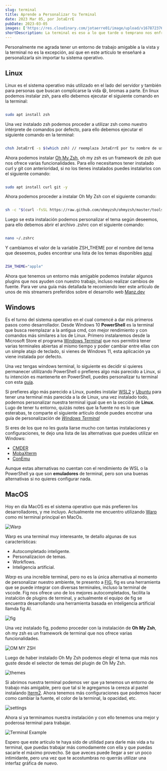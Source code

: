 ```yaml
---
slug: terminal
title: Aprende a Personalizar tu Terminal
date: 2023 Mar 05, por JotaErrE
pubDate: 2023-03-05
images: ['https://res.cloudinary.com/jotaerre01/image/upload/v1678723762/Portfolio/ndth5wohvmdfgkzpwjau.webp']
shortDescription: La terminal es eso a lo que tarde o temprano nos enfrentamos en el mundo de la programación y que puede ser intimidante, así que ¿Por qué no hacerla más amigable?.
---
```


Personalmente me agrada tener un entorno de trabajo amigable a la vista y la terminal no es la excepción, así que en este artículo te enseñaré a personalizarla sin importar tu sistema operativo.

## Linux
Linux es el sistema operativo más utilizado en el lado del servidor y también para personas que buscan complicarse la vida 😆, bromas a parte. En linux podemos instalar zsh, para ello debemos ejecutar el siguiente comando en la terminal:
```bash

sudo apt install zsh
```
Una vez instalado zsh podemos proceder a utilizar zsh como nuestro intérprete de comandos por defecto, para ello debemos ejecutar el siguiente comando en la terminal:
```bash

chsh JotaErrE -s $(which zsh) // reemplaza JotaErrE por tu nombre de usuario
```

Ahora podemos instalar [Oh My Zsh](https://ohmyz.sh/ 'link'), oh my zsh es un framework de zsh que nos ofrece varias funcionalidades. Para ello necesitamos tener instalado curl y git con anterioridad, si no los tienes instalados puedes instalarlos con el siguiente comando:
```bash

sudo apt install curl git -y
```
Ahora podemos proceder a instalar Oh My Zsh con el siguiente comando:
```bash

sh -c "$(curl -fsSL https://raw.github.com/ohmyzsh/ohmyzsh/master/tools/install.sh)"
```
Luego se esta instalación podemos personalizar el tema según deseemos, para ello debemos abrir el archivo .zshrc con el siguiente comando:
```bash

nano ~/.zshrc
``` 
Y cambiamos el valor de la variable ZSH_THEME por el nombre del tema que deseemos, pudes encontrar una lista de los temas disponibles [aquí](https://github.com/ohmyzsh/ohmyzsh/wiki/Themes)

```bash

ZSH_THEME="apple"
```

Ahora que tenemos un entorno más amigable podemos instalar algunos plugins que nos ayuden con nuestro trabajo, incluso realizar cambios de fuente.
Para ver una guía más detallada te recomiendo leer este artículo de unos de mis streamers preferidos sobre el desarrollo web [Manz.dev](https://terminaldelinux.com/terminal/introduccion/instalacion-zsh/ 'link')


## Windows
Es el turno del sistema operativo en el cual comencé a dar mis primeros pasos como desarrollador. Desde Windows 10 **PowerShell** es la terminal que busca reemplazar a la antigua cmd, con mejor rendimiento y con comandos más similares a los de Linux.
Primero instalaremos desde la Microsoft Store el programa [Windows Terminal](https://www.microsoft.com/en-us/p/windows-terminal/9n0dx20hk701?activetab=pivot:overviewtab 'link') que nos permitirá tener varias terminales abiertas al mismo tiempo y poder cambiar entre ellas con un simple atajo de teclado, si vienes de Windows 11, esta aplicación ya viene instalada por defecto.

Una vez tengas windows terminal, lo siguiente es decidir si quieres permanecer utililzando PowerShell o prefieres algo más parecido a Linux, si tu intención es mantenerte en PowerShell, puedes personalizar tu terminal con esta [guía](https://youtu.be/5-aK2_WwrmM 'link').

Si prefieres algo más parecido a Linux, puedes instalar [WSL2](https://docs.microsoft.com/en-us/windows/wsl/install-win10 'link') y [Ubuntu](https://www.microsoft.com/en-us/p/ubuntu/9nblggh4msv6?activetab=pivot:overviewtab 'link') para tener una terminal más parecida a la de Linux, una vez instalado todo, podemos personalizar nuestra terminal igual que en la sección de **Linux**.
Lugo de tener tu entorno, quizás notes que la fuente no es lo que esterabas, te comparte el siguiente artículo donde puedes encotrar una guía de personalización de [*Windows Terminal*](https://terminaldelinux.com/terminal/wsl/configurar-windows-terminal/ 'link')

Si eres de los que no les gusta liarse mucho con tantas instalaciones y configuraciones, te dejo una lista de las alternativas que puedes utilizar en Windows:
- [CMDER](https://cmder.app/ 'link')
- [MobaXterm](https://mobaxterm.mobatek.net/ 'link')
- [ConEmu](https://conemu.github.io/ 'link')

Aunque estas alternativas no cuentan con el rendimiento de WSL o la PowerShell ya que son **emuladores** de terminal, pero son una buenas alternativas si no quieres configurar nada.

## MacOS
Hoy en día MacOS es el sistema operativo que más prefieren los desarrolladores, y me incluyo.
Actualmente me encuentro utilizando [Warp](https://warp.dev/ 'link') como mi terminal principal en MacOs.

![Warp](https://res.cloudinary.com/jotaerre01/image/upload/v1678070948/Portfolio/brzvfc5hhhmisyzqpyfs.png)

Warp es una terminal muy interesante, te detallo algunas de sus características:
* Autocompletado inteligente.
* Personalizacion de temas.
* Workflows.
* Inteligencia artificial.

*Warp* es una increíble terminal, pero no es la única alternativa al momento de personalizar nuestro ambiente, te presento a [FIG](https://fig.io/ 'link'), fig es una herramienta que se puede integrar con diversas terminales, incluso la terminal de vscode. Fig nos ofrece uno de los mejores autocompletados, facilita la instalción de plugins de terminal, y actualmente el equipo de fig se encuentra desarrollando una herramienta basada en inteligencia artificial llamda fig AI.

![fig](https://res.cloudinary.com/jotaerre01/image/upload/v1678064498/Portfolio/a5rynljwp12tlwqltxfz.png)

Una vez instalado fig, podemo proceder con la instalación de **Oh My Zsh**, oh my zsh es un framework de terminal que nos ofrece varias funcionalidades.

![OM MY ZSH](https://res.cloudinary.com/jotaerre01/image/upload/v1678069692/Portfolio/mvw1gfg3k9anuxtszgdv.png)

Luego de haber instalado Oh My Zsh podemos elegir el tema que más nos guste desde el selector de temas del plugin de Oh My Zsh.

![themes](https://res.cloudinary.com/jotaerre01/image/upload/v1678070239/Portfolio/apif5ti2kcuht1e3e1zi.png)

Si abrimos nuestra terminal podemos ver que ya tenemos un entorno de trabajo más amigable, pero que tal si le agregamos la cereza al pastel instalando [Iterm2](https://iterm2.com/ 'link').
Ahora tenemos más configuraciones que podemos hacer como cambiar la fuente, el color de la terminal, la opacidad, etc.

![settings](https://res.cloudinary.com/jotaerre01/image/upload/v1678070655/Portfolio/fkregf2ji7j6fn9nral1.png)

Ahora sí ya terminamos nuestra instalación y con ello tenemos una mejor y poderosa terminal para trabajar.

![Terminal Example](https://res.cloudinary.com/jotaerre01/image/upload/v1678070666/Portfolio/mbaudhxo9zfmwyzgvywz.png)


Espero que este artículo te haya sido de utilidad para darle más vida a tu terminal, que puedas trabajar más comodamente con ella y que puedas sacarle el máximo provecho. Sé que aveces puede llegar a ser un poco intimidante, pero una vez que te acostumbras no querrás utilizar una interfaz gráfica de nuevo.
